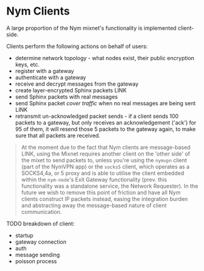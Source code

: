# Nym Clients

A large proportion of the Nym mixnet's functionality is implemented client-side.

Clients perform the following actions on behalf of users:

* determine network topology - what nodes exist, their public encryption keys, etc.
* register with a gateway
* authenticate with a gateway
* receive and decrypt messages from the gateway
* create layer-encrypted Sphinx packets LINK
* send Sphinx packets with real messages
* send Sphinx packet _cover traffic_ when no real messages are being sent LINK
* retransmit un-acknowledged packet sends - if a client sends 100 packets to a gateway, but only receives an acknowledgement ('ack') for 95 of them, it will resend those 5 packets to the gateway again, to make sure that all packets are received.

> At the moment due to the fact that Nym clients are message-based LINK, using the Mixnet requires another client on the 'other side' of the mixet to send packets to, unless you're using the `nymvpn` client (part of the NymVPN app) or the `socks5` client, which operates as a SOCKS4,4a, or 5 proxy and is able to utilise the client embedded within the `nym-node`'s Exit Gateway functionality (prev. this functionality was a standalone service, the Network Requester). In the future we wish to remove this point of friction and have all Nym clients construct IP packets instead, easing the integration burden and abstracting away the message-based nature of client communication.

TODO breakdown of client:
- startup
- gateway connection
- auth
- message sending
- poisson process
